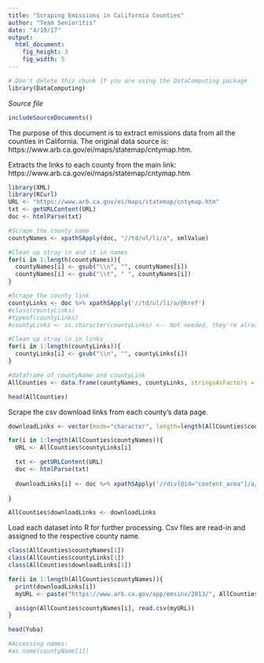 ```yaml
---
title: "Scraping Emissions in California Counties"
author: "Team Senioritis"
date: "4/19/17"
output: 
  html_document:
    fig_height: 3
    fig_width: 5
---
```

<!-- Don't edit in between this line and the one below -->
```r
# Don't delete this chunk if you are using the DataComputing package
library(DataComputing)
```
*Source file* 
```r
includeSourceDocuments()
```
<!-- Don't edit the material above this line -->

The purpose of this document is to extract emissions data from all the counties in California. 
The original data source is:
https://www.arb.ca.gov/ei/maps/statemap/cntymap.htm.

Extracts the links to each county from the main link:
https://www.arb.ca.gov/ei/maps/statemap/cntymap.htm
```r
library(XML)
library(RCurl)
URL <- "https://www.arb.ca.gov/ei/maps/statemap/cntymap.htm"
txt <- getURLContent(URL)
doc <- htmlParse(txt)

#Scrape the county name
countyNames <- xpathSApply(doc, "//td/ul/li/a", xmlValue)

#Clean up stray \n and \t in names
for(i in 1:length(countyNames)){
  countyNames[i] <- gsub("\\n", "", countyNames[i])
  countyNames[i] <- gsub("\\t", " ", countyNames[i])
}

#Scrape the county link
countyLinks <- doc %>% xpathSApply('//td/ul/li/a/@href')
#class(countyLinks)
#typeof(countyLinks)
#countyLinks <- as.character(countyLinks) <-- Not needed, they're already character vectors

#Clean up stray \n in links
for(i in 1:length(countyLinks)){
  countyLinks[i] <- gsub("\\n", "", countyLinks[i])
}

#dataframe of countyName and countyLink
AllCounties <- data.frame(countyNames, countyLinks, stringsAsFactors = FALSE)

head(AllCounties)

```


Scrape the csv download links from each county's data page. 
```r

downloadLinks <- vector(mode="character", length=length(AllCounties$countyLinks))

for(i in 1:length(AllCounties$countyNames)){
  URL <- AllCounties$countyLinks[i]

  txt <- getURLContent(URL)
  doc <- htmlParse(txt)
    
  downloadLinks[i] <- doc %>% xpathSApply('//div[@id="content_area"]/a/@href')
  
}

AllCounties$downloadLinks <- downloadLinks

```


Load each dataset into R for further processing. Csv files are read-in and assigned to the respective county name.

```r

class(AllCounties$countyNames[1])
class(AllCounties$countyLinks[1])
class(AllCounties$downloadLinks[1])

```

```r

for(i in 1:length(AllCounties$countyNames)){
  print(downloadLinks[i])
  myURL <- paste("https://www.arb.ca.gov/app/emsinv/2013/", AllCounties$downloadLinks[i], sep = "")

  assign(AllCounties$countyNames[i], read.csv(myURL))
}

head(Yuba)

#Accessing names:
#as.name(countyName[1])


```

